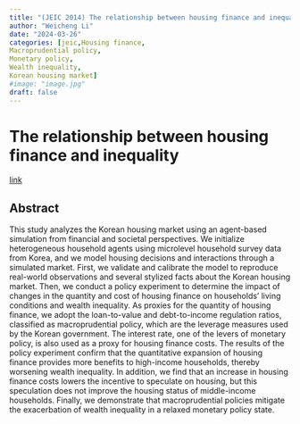 ```yaml
---
title: "(JEIC 2014) The relationship between housing finance and inequality"
author: "Weicheng Li"
date: "2024-03-26"
categories: [jeic,Housing finance,
Macroprudential policy,
Monetary policy,
Wealth inequality,
Korean housing market]
#image: "image.jpg"
draft: false
---
```


# The relationship between housing finance and inequality

[link](https://link.springer.com/article/10.1007/s11403-024-00405-3)

## Abstract

This study analyzes the Korean housing market using an agent-based simulation from financial and societal perspectives. We initialize heterogeneous household agents using microlevel household survey data from Korea, and we model housing decisions and interactions through a simulated market. First, we validate and calibrate the model to reproduce real-world observations and several stylized facts about the Korean housing market. Then, we conduct a policy experiment to determine the impact of changes in the quantity and cost of housing finance on households’ living conditions and wealth inequality. As proxies for the quantity of housing finance, we adopt the loan-to-value and debt-to-income regulation ratios, classified as macroprudential policy, which are the leverage measures used by the Korean government. The interest rate, one of the levers of monetary policy, is also used as a proxy for housing finance costs. The results of the policy experiment confirm that the quantitative expansion of housing finance provides more benefits to high-income households, thereby worsening wealth inequality. In addition, we find that an increase in housing finance costs lowers the incentive to speculate on housing, but this speculation does not improve the housing status of middle-income households. Finally, we demonstrate that macroprudential policies mitigate the exacerbation of wealth inequality in a relaxed monetary policy state.
